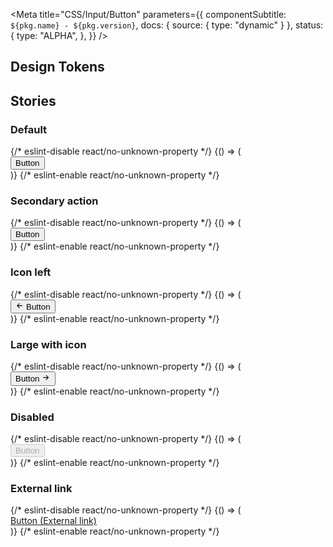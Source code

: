 

<Meta
  title="CSS/Input/Button"
  parameters={{
    componentSubtitle: `${pkg.name} - ${pkg.version}`,
    docs: { source: { type: "dynamic" } },
    status: {
      type: "ALPHA",
    },
  }}
/>

<Description markdown={readme} />

## Design Tokens

<DesignTokenDocBlock categoryName="Button" viewType="table" />

## Stories

### Default

<Canvas>
  {/* eslint-disable react/no-unknown-property */}
  <Story name="Default">
    {() => (
      <div>
        <button class={"denhaag-button"}>Button</button>
      </div>
    )}
  </Story>
  {/* eslint-enable react/no-unknown-property */}
</Canvas>

### Secondary action

<Canvas>
  {/* eslint-disable react/no-unknown-property */}
  <Story name="Secondary action">
    {() => (
      <div>
        <button class={"denhaag-button denhaag-button--secondary-action"}>Button</button>
      </div>
    )}
  </Story>
  {/* eslint-enable react/no-unknown-property */}
</Canvas>

### Icon left

<Canvas>
  {/* eslint-disable react/no-unknown-property */}
  <Story name="Icon left">
    {() => (
      <div>
        <button class={"denhaag-button denhaag-button--secondary-action denhaag-button--start-icon"}>
          <span class={"denhaag-button__icon"}>
            <svg
              width="1em"
              height="1em"
              viewBox="0 0 24 24"
              xmlns="http://www.w3.org/2000/svg"
              class="denhaag-icon"
              focusable="false"
              aria-hidden="true"
            >
              <path d="M11.707 18.707a1 1 0 01-1.414 0l-6-6a1 1 0 010-1.414l6-6a1 1 0 111.414 1.414L7.414 11H19a1 1 0 110 2H7.414l4.293 4.293a1 1 0 010 1.414z"></path>
            </svg>
          </span>
          Button
        </button>
      </div>
    )}
  </Story>
  {/* eslint-enable react/no-unknown-property */}
</Canvas>

### Large with icon

<Canvas>
  {/* eslint-disable react/no-unknown-property */}
  <Story name="Large with icon">
    {() => (
      <div>
        <button
          class={"denhaag-button denhaag-button--large denhaag-button--secondary-action denhaag-button--end-icon"}
        >
          Button
          <span class={"denhaag-button__icon"}>
            <svg
              width="1em"
              height="1em"
              viewBox="0 0 24 24"
              xmlns="http://www.w3.org/2000/svg"
              class="denhaag-icon"
              focusable="false"
              aria-hidden="true"
            >
              <path d="M12.293 5.293a1 1 0 011.414 0l6 6a1 1 0 010 1.414l-6 6a1 1 0 01-1.414-1.414L16.586 13H5a1 1 0 110-2h11.586l-4.293-4.293a1 1 0 010-1.414z"></path>
            </svg>
          </span>
        </button>
      </div>
    )}
  </Story>
  {/* eslint-enable react/no-unknown-property */}
</Canvas>

### Disabled

<Canvas>
  {/* eslint-disable react/no-unknown-property */}
  <Story name="Disabled">
    {() => (
      <div>
        <button disabled class={"denhaag-button"}>
          Button
        </button>
      </div>
    )}
  </Story>
  {/* eslint-enable react/no-unknown-property */}
</Canvas>

### External link

<Canvas>
  {/* eslint-disable react/no-unknown-property */}
  <Story name="External link">
    {() => (
      <div>
        <a href="#example-link" class="denhaag-button">
          Button
          <span class="denhaag-button__sr-only">(External link)</span>
        </a>
      </div>
    )}
  </Story>
  {/* eslint-enable react/no-unknown-property */}
</Canvas>
